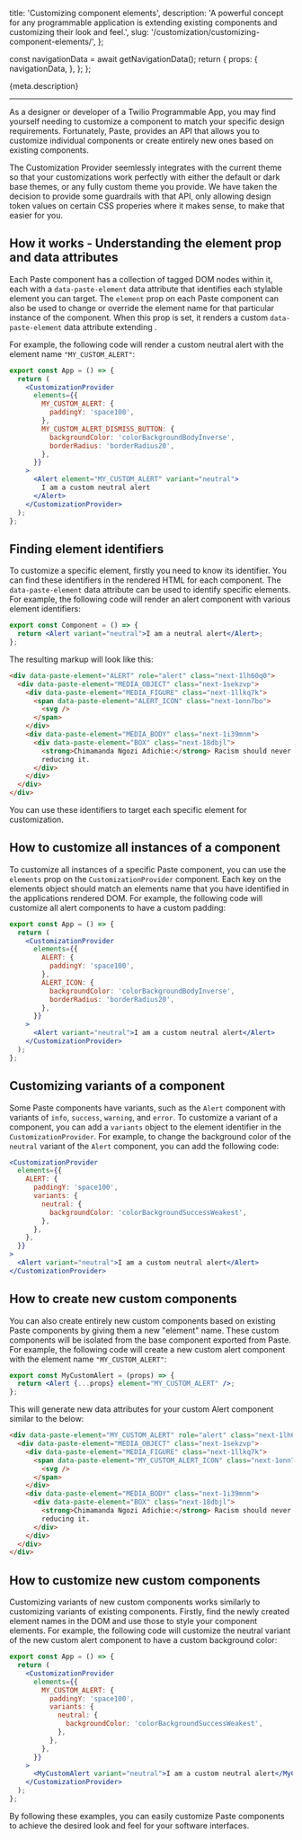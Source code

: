   title: 'Customizing component elements',
  description:
    'A powerful concept for any programmable application is extending existing components and customizing their look and feel.',
  slug: '/customization/customizing-component-elements/',
};



  const navigationData = await getNavigationData();
  return {
    props: {
      navigationData,
    },
  };
};

<GenericHeader name={meta.title} categoryRoute={SidebarCategoryRoutes.CUSTOMIZATION} />

<P variant="lead">{meta.description}</P>

---

<contentwrapper>

<PageAside data={mdxHeadings} />

<content>

As a designer or developer of a Twilio Programmable App, you may find yourself needing to customize a component to match your specific design requirements. Fortunately, Paste, provides an API that allows you to customize individual components or create entirely new ones based on existing components.

The Customization Provider seemlessly integrates with the current theme so that your customizations work perfectly with either the default or dark base themes, or any fully custom theme you provide. We have taken the decision to provide some guardrails with that API, only allowing design token values on certain CSS properies where it makes sense, to make that easier for you.

## How it works - Understanding the element prop and data attributes

Each Paste component has a collection of tagged DOM nodes within it, each with a `data-paste-element` data attribute that identifies each stylable element you can target. The `element` prop on each Paste component can also be used to change or override the element name for that particular instance of the component. When this prop is set, it renders a custom `data-paste-element` data attribute extending .

For example, the following code will render a custom neutral alert with the element name `"MY_CUSTOM_ALERT"`:

```jsx
export const App = () => {
  return (
    <CustomizationProvider
      elements={{
        MY_CUSTOM_ALERT: {
          paddingY: 'space100',
        },
        MY_CUSTOM_ALERT_DISMISS_BUTTON: {
          backgroundColor: 'colorBackgroundBodyInverse',
          borderRadius: 'borderRadius20',
        },
      }}
    >
      <Alert element="MY_CUSTOM_ALERT" variant="neutral">
        I am a custom neutral alert
      </Alert>
    </CustomizationProvider>
  );
};
```

## Finding element identifiers

To customize a specific element, firstly you need to know its identifier. You can find these identifiers in the rendered HTML for each component. The `data-paste-element` data attribute can be used to identify specific elements. For example, the following code will render an alert component with various element identifiers:

```jsx
export const Component = () => {
  return <Alert variant="neutral">I am a neutral alert</Alert>;
};
```

The resulting markup will look like this:

```html
<div data-paste-element="ALERT" role="alert" class="next-1lh60q0">
  <div data-paste-element="MEDIA_OBJECT" class="next-1sekzvp">
    <div data-paste-element="MEDIA_FIGURE" class="next-1llkq7k">
      <span data-paste-element="ALERT_ICON" class="next-1onn7bo">
        <svg />
      </span>
    </div>
    <div data-paste-element="MEDIA_BODY" class="next-1i39mnm">
      <div data-paste-element="BOX" class="next-18dbjl">
        <strong>Chimamanda Ngozi Adichie:</strong> Racism should never have happened and so you don't get a cookie for
        reducing it.
      </div>
    </div>
  </div>
</div>
```

You can use these identifiers to target each specific element for customization.

## How to customize all instances of a component

To customize all instances of a specific Paste component, you can use the `elements` prop on the `CustomizationProvider` component. Each key on the elements object should match an elements name that you have identified in the applications rendered DOM. For example, the following code will customize all alert components to have a custom padding:

```jsx
export const App = () => {
  return (
    <CustomizationProvider
      elements={{
        ALERT: {
          paddingY: 'space100',
        },
        ALERT_ICON: {
          backgroundColor: 'colorBackgroundBodyInverse',
          borderRadius: 'borderRadius20',
        },
      }}
    >
      <Alert variant="neutral">I am a custom neutral alert</Alert>
    </CustomizationProvider>
  );
};
```

## Customizing variants of a component

Some Paste components have variants, such as the `Alert` component with variants of `info`, `success`, `warning`, and `error`. To customize a variant of a component, you can add a `variants` object to the element identifier in the `CustomizationProvider`. For example, to change the background color of the `neutral` variant of the `Alert` component, you can add the following code:

```jsx
<CustomizationProvider
  elements={{
    ALERT: {
      paddingY: 'space100',
      variants: {
        neutral: {
          backgroundColor: 'colorBackgroundSuccessWeakest',
        },
      },
    },
  }}
>
  <Alert variant="neutral">I am a custom neutral alert</Alert>
</CustomizationProvider>
```

## How to create new custom components

You can also create entirely new custom components based on existing Paste components by giving them a new "element" name. These custom components will be isolated from the base component exported from Paste. For example, the following code will create a new custom alert component with the element name `"MY_CUSTOM_ALERT"`:

```jsx
export const MyCustomAlert = (props) => {
  return <Alert {...props} element="MY_CUSTOM_ALERT" />;
};
```

This will generate new data attributes for your custom Alert component similar to the below:

```html
<div data-paste-element="MY_CUSTOM_ALERT" role="alert" class="next-1lh60q0">
  <div data-paste-element="MEDIA_OBJECT" class="next-1sekzvp">
    <div data-paste-element="MEDIA_FIGURE" class="next-1llkq7k">
      <span data-paste-element="MY_CUSTOM_ALERT_ICON" class="next-1onn7bo">
        <svg />
      </span>
    </div>
    <div data-paste-element="MEDIA_BODY" class="next-1i39mnm">
      <div data-paste-element="BOX" class="next-18dbjl">
        <strong>Chimamanda Ngozi Adichie:</strong> Racism should never have happened and so you don't get a cookie for
        reducing it.
      </div>
    </div>
  </div>
</div>
```

## How to customize new custom components

Customizing variants of new custom components works similarly to customizing variants of existing components. Firstly, find the newly created element names in the DOM and use those to style your component elements. For example, the following code will customize the neutral variant of the new custom alert component to have a custom background color:

```jsx
export const App = () => {
  return (
    <CustomizationProvider
      elements={{
        MY_CUSTOM_ALERT: {
          paddingY: 'space100',
          variants: {
            neutral: {
              backgroundColor: 'colorBackgroundSuccessWeakest',
            },
          },
        },
      }}
    >
      <MyCustomAlert variant="neutral">I am a custom neutral alert</MyCustomAlert>
    </CustomizationProvider>
  );
};
```

By following these examples, you can easily customize Paste components to achieve the desired look and feel for your software interfaces.

</content>

</contentwrapper>
